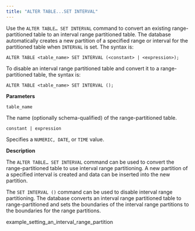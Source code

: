 ```yaml
---
title: "ALTER TABLE...SET INTERVAL"
---
```


<div id="alter_table_set_interval" class="registered_link"></div>

Use the `ALTER TABLE… SET INTERVAL` command to convert an existing range-partitioned table to an interval range partitioned table. The database automatically creates a new partition of a specified range or interval for the partitioned table when `INTERVAL` is set. The syntax is:

```text
ALTER TABLE <table_name> SET INTERVAL (<constant> | <expression>);
```

To disable an interval range partitioned table and convert it to a range-partitioned table, the syntax is:

```text
ALTER TABLE <table_name> SET INTERVAL ();
```

**Parameters**

`table_name`

 The name (optionally schema-qualified) of the range-partitioned table.

`constant | expression`

 Specifies a `NUMERIC, DATE`, or `TIME` value.

**Description**

The `ALTER TABLE… SET INTERVAL` command can be used to convert the range-partitioned table to use interval range partitioning. A new partition of a specified interval is created and data can be inserted into the new partition.

The `SET INTERVAL ()` command can be used to disable interval range partitioning. The database converts an interval range partitioned table to range-partitioned and sets the boundaries of the interval range partitions to the boundaries for the range partitions.

<div class="toctree" maxdepth="3">

example_setting_an_interval_range_partition

</div>
